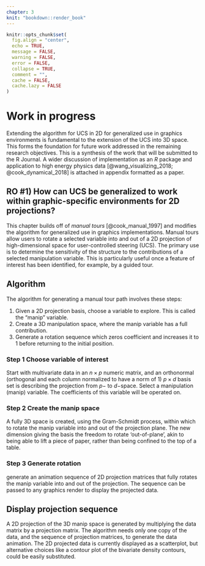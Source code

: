 ```yaml
---
chapter: 3
knit: "bookdown::render_book"
---
```


```r
knitr::opts_chunk$set(
  fig.align = "center",
  echo = TRUE, 
  message = FALSE,
  warning = FALSE,
  error = FALSE,
  collapse = TRUE,
  comment = "",
  cache = FALSE, 
  cache.lazy = FALSE
)
```

# Work in progress {#ch:workinprogress}

Extending the algorithm for UCS in 2D for generalized use in graphics environments is fundamental to the extension of the UCS into 3D space. This forms the foundation for future work addressed in the remaining research objectives. This is a synthesis of the work that will be submitted to the R Journal. A wider discussion of implementation as an *R* package and application to high energy physics data [@wang_visualizing_2018; @cook_dynamical_2018] is attached in appendix \ref{ch:spinifex} formatted as a paper.

## RO #1) How can UCS be generalized to work within graphic-specific environments for 2D projections?

This chapter builds off of *manual tours* [@cook_manual_1997] and modifies the algorithm for generalized use in graphics implementations. Manual tours allow users to rotate a selected variable into and out of a 2D projection of high-dimensional space for user-controlled steering (UCS). The primary use is to determine the sensitivity of the structure to the contributions of a selected manipulation variable. This is particularly useful once a feature of interest has been identified, for example, by a guided tour. 


## Algorithm {#sec:algorithm}

The algorithm for generating a manual tour path involves these steps:

1. Given a 2D projection basis, choose a variable to explore. This is called the "manip" variable.
2. Create a 3D manipulation space, where the manip variable has a full contribution.
3. Generate a rotation sequence which zeros coefficient and increases it to 1 before returning to the initial position.

### Step 1 Choose variable of interest

Start with multivariate data in an $n \times p$ numeric matrix, and an orthonormal (orthogonal and each column normalized to have a norm of 1) $p \times d$ basis set is describing the projection from $p-$ to $d-$space. Select a manipulation (manip) variable. The coefficients of this variable will be operated on.


### Step 2 Create the manip space

A fully 3D space is created, using the Gram-Schmidt process, within which to rotate the manip variable into and out of the projection plane.  The new dimension giving the basis the freedom to rotate 'out-of-plane', akin to being able to lift a piece of paper, rather than being confined to the top of a table. 

### Step 3 Generate rotation

generate an animation sequence of 2D projection matrices that fully rotates the manip variable into and out of the projection. The sequence can be passed to any graphics render to display the projected data.


## Display projection sequence

A 2D projection of the 3D manip space is generated by multiplying the data matrix by a projection matrix. The algorithm needs only one copy of the data, and the sequence of projection matrices, to generate the data animation. The 2D projected data is currently displayed as a scatterplot, but alternative choices like a contour plot of the bivariate density contours, could be easily substituted.

